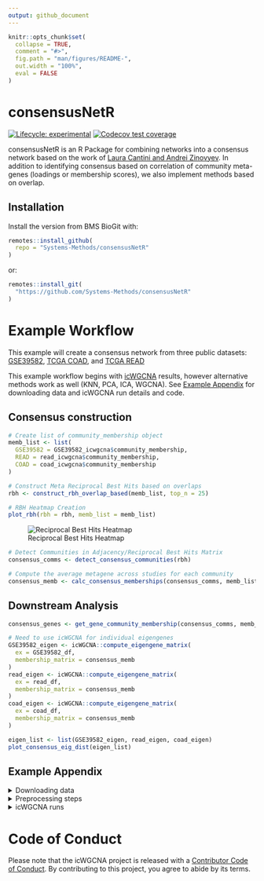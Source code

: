 ```yaml
---
output: github_document
---
```


<!-- README.md is generated from README.Rmd. Please edit that file -->

```r
knitr::opts_chunk$set(
  collapse = TRUE,
  comment = "#>",
  fig.path = "man/figures/README-",
  out.width = "100%",
  eval = FALSE
)
```

# consensusNetR


<!-- badges: start -->
[![Lifecycle: experimental](https://img.shields.io/badge/lifecycle-experimental-orange.svg)](https://lifecycle.r-lib.org/articles/stages.html#experimental)
[![Codecov test coverage](https://codecov.io/gh/Systems-Methods/consensusNetR/branch/main/graph/badge.svg)](https://app.codecov.io/gh/Systems-Methods/consensusNetR?branch=main)
<!-- badges: end -->

consensusNetR is an R Package for combining networks into a consensus network based on the work of [Laura Cantini and Andrei Zinovyev](https://academic.oup.com/bioinformatics/article/35/21/4307/5426054). In addition to identifying consensus based on correlation of community meta-genes (loadings or membership scores), we also implement methods based on overlap. 

## Installation

Install the version from BMS BioGit with:

```r
remotes::install_github(
  repo = "Systems-Methods/consensusNetR"
)
```

or:

```r
remotes::install_git(
  "https://github.com/Systems-Methods/consensusNetR"
)
```


# Example Workflow

This example will create a consensus network from three public datasets: 
[GSE39582](https://www.ncbi.nlm.nih.gov/geo/query/acc.cgi?acc=GSE39582), 
[TCGA COAD](https://portal.gdc.cancer.gov/projects/TCGA-COAD), and
[TCGA READ](https://portal.gdc.cancer.gov/projects/TCGA-READ)

This example workflow begins with 
[icWGCNA](https://systems-methods.github.io/icWGCNA/) results, however 
alternative methods work as well (KNN, PCA, ICA, WGCNA). See 
[Example Appendix] for downloading data and icWGCNA run details and code.

## Consensus construction

```r
# Create list of community_membership object
memb_list <- list(
  GSE39582 = GSE39582_icwgcna$community_membership,
  READ = read_icwgcna$community_membership,
  COAD = coad_icwgcna$community_membership
)

# Construct Meta Reciprocal Best Hits based on overlaps
rbh <- construct_rbh_overlap_based(memb_list, top_n = 25)

# RBH Heatmap Creation
plot_rbh(rbh = rbh, memb_list = memb_list)
```

![Reciprocal Best Hits Heatmap](man/figures/README-RBH-1.png)


```r
# Detect Communities in Adjacency/Reciprocal Best Hits Matrix
consensus_comms <- detect_consensus_communities(rbh)

# Compute the average metagene across studies for each community
consensus_memb <- calc_consensus_memberships(consensus_comms, memb_list)
```

## Downstream Analysis

```r
consensus_genes <- get_gene_community_membership(consensus_comms, memb_list, 2)

# Need to use icWGCNA for individual eigengenes
GSE39582_eigen <- icWGCNA::compute_eigengene_matrix(
  ex = GSE39582_df,
  membership_matrix = consensus_memb
)
read_eigen <- icWGCNA::compute_eigengene_matrix(
  ex = read_df,
  membership_matrix = consensus_memb
)
coad_eigen <- icWGCNA::compute_eigengene_matrix(
  ex = coad_df,
  membership_matrix = consensus_memb
)

eigen_list <- list(GSE39582_eigen, read_eigen, coad_eigen)
plot_consensus_eig_dist(eigen_list)
```

## Example Appendix 

<details><summary>Downloading data</summary>

For GSE39582 we need to convert from Affymetrix Human Genome U133 Plus 2.0 Array
to gene symbols, by using the `icWGCNA::gene_mapping()` function. This matches
with the two TCGA datasets already in gene symbols.

```r
library(icWGCNA)

# GSE39582
GSE39582 <- GEOquery::getGEO("GSE39582")

# TCGA READ
UCSCXenaTools::getTCGAdata(
  project = "READ",
  mRNASeq = TRUE,
  mRNASeqType = "normalized",
  clinical = TRUE,
  download = TRUE,
  destdir = "/MY_PATH/data/"
)

# TCGA COAD
UCSCXenaTools::getTCGAdata(
  project = "COAD",
  mRNASeq = TRUE,
  mRNASeqType = "normalized",
  clinical = TRUE,
  download = TRUE,
  destdir = "/MY_PATH/data/"
)
```

</details>

<details><summary> Preprocessing steps</summary>

All datasets must have consistent annotation (i.e. Gene symbols, Entrez, 
Ensembl, ...). In this example we will convert GSE39582 to gene symbols using 
the [icWGCNA::gene_mapping()](https://systems-methods.github.io/icWGCNA/reference/gene_mapping.html) function.

```r
# creating annotation file for gene mapping to gene symbols
GSE39582_annotation <- GSE39582@featureData@data |>
  dplyr::select(ID, gene_symbol = `Gene Symbol`) |>
  dplyr::mutate(
    gene_symbol = purrr::map(
      gene_symbol, ~ stringr::str_split(.x, " /// ")[[1]]
    )
  ) %>%
  tidyr::unnest(gene_symbol)

GSE39582_hugo <- icWGCNA::gene_mapping(
  GSE39582@assayData$exprs,
  GSE39582_annotation,
  compress_fun = "highest_mean",
  compress_trans = "log_exp"
)
```

All data should be normalized, however in this example we downloaded the 
normalized data so no transformations needed here.

</details>


<details><summary> icWGCNA runs</summary>

For icWGCNA runs using defaults, except reducing max iterations to 5 for 
demonstration purposes. These runs benefit greatly by using multiple 
computer cores.

```r
# GSE39582
GSE39582_icwgcna <- icWGCNA::icwgcna(GSE39582_hugo, maxIt = 5)

# TCGA READ
read_icwgcna <- icWGCNA::icwgcna(read_df, maxIt = 5)

# TCGA COAD
coad_icwgcna <- icWGCNA::icwgcna(coad_df, maxIt = 5)
```

</details>


# Code of Conduct
  
Please note that the icWGCNA project is released with a [Contributor Code of Conduct](https://contributor-covenant.org/version/2/0/CODE_OF_CONDUCT.html). By contributing to this project, you agree to abide by its terms.


